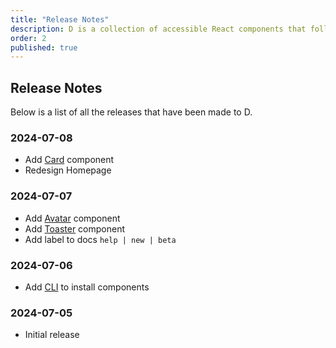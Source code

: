 ```yaml
---
title: "Release Notes"
description: D is a collection of accessible React components that follow made with React Aria Components.
order: 2
published: true
---
```


## Release Notes
Below is a list of all the releases that have been made to D.

### 2024-07-08
- Add [Card](https://d.irsyad.co/docs/components/surfaces/card) component
- Redesign Homepage

### 2024-07-07
- Add [Avatar](https://d.irsyad.co/docs/components/media/avatar) component
- Add [Toaster](https://d.irsyad.co/docs/components/statuses/toaster) component
- Add label to docs `help | new | beta`

### 2024-07-06
- Add [CLI](https://d.irsyad.co/docs/getting-started/installation#cli) to install components

### 2024-07-05
- Initial release
